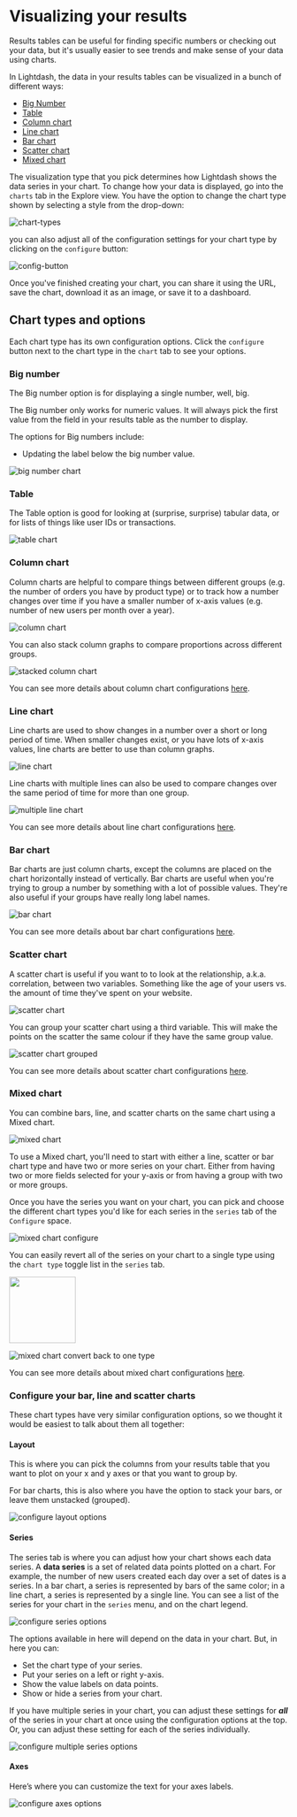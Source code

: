 # Visualizing your results

Results tables can be useful for finding specific numbers or checking out your data, but it's usually easier to see trends and make sense of your data using charts.

In Lightdash, the data in your results tables can be visualized in a bunch of different ways:

- [Big Number](#big-number)
- [Table](#table)
- [Column chart](#column-chart)
- [Line chart](#line-chart)
- [Bar chart](#bar-chart)
- [Scatter chart](#scatter-chart)
- [Mixed chart](#mixed-chart)

The visualization type that you pick determines how Lightdash shows the data series in your chart. To change how your data is displayed, go into the `charts` tab in the Explore view. You have the option to change the chart type shown by selecting a style from the drop-down:

![chart-types](./assets/chart-types.png)

you can also adjust all of the configuration settings for your chart type by clicking on the `configure` button:

![config-button](./assets/config-button.png)

Once you've finished creating your chart, you can share it using the URL,  save the chart, download it as an image, or save it to a dashboard.

## Chart types and options

Each chart type has its own configuration options. Click the `configure` button next to the chart type in the `chart` tab to see your options.

### Big number

The Big number option is for displaying a single number, well, big.

The Big number only works for numeric values. It will always pick the first value from the field in your results table as the number to display.

The options for Big numbers include:

- Updating the label below the big number value.

![big number chart](./assets/big-number-chart.png)

### Table

The Table option is good for looking at (surprise, surprise) tabular data, or for lists of things like user IDs or transactions. 

![table chart](./assets/table-chart.png)

### Column chart

Column charts are helpful to compare things between different groups (e.g. the number of orders you have by product type) or to track how a number changes over time if you have a smaller number of x-axis values (e.g. number of new users per month over a year). 

![column chart](./assets/column-chart.png)

You can also stack column graphs to compare proportions across different groups.

![stacked column chart](./assets/stacked-column-chart.png)

You can see more details about column chart configurations [here](#configure-your-bar-line-and-scatter-charts).

### Line chart

Line charts are used to show changes in a number over a short or long period of time. When smaller changes exist, or you have lots of x-axis values, line charts are better to use than column graphs.

![line chart](./assets/line-chart.png)

Line charts with multiple lines can also be used to compare changes over the same period of time for more than one group.

![multiple line chart](./assets/multi-line-chart.png)

You can see more details about line chart configurations [here](#configure-your-bar-line-and-scatter-charts).

### Bar chart

Bar charts are just column charts, except the columns are placed on the chart horizontally instead of vertically. Bar charts are useful when you're trying to group a number by something with a lot of possible values. They're also useful if your groups have really long label names.

![bar chart](./assets/bar-chart.png)

You can see more details about bar chart configurations [here](#configure-your-bar-line-and-scatter-charts).

### Scatter chart

A scatter chart is useful if you want to to look at the relationship, a.k.a. correlation, between two variables. Something like the age of your users vs. the amount of time they've spent on your website.

![scatter chart](./assets/scatter-chart.png)

You can group your scatter chart using a third variable. This will make the points on the scatter the same colour if they have the same group value.

![scatter chart grouped](./assets/scatter-chart-grouped.png)

You can see more details about scatter chart configurations [here](#configure-your-bar-line-and-scatter-charts).

### Mixed chart

You can combine bars, line, and scatter charts on the same chart using a Mixed chart.

![mixed chart](./assets/mixed-chart.png)

To use a Mixed chart, you'll need to start with either a line, scatter or bar chart type and have two or more series on your chart. Either from having two or more fields selected for your y-axis or from having a group with two or more groups.

Once you have the series you want on your chart, you can pick and choose the different chart types you'd like for each series in the `series` tab of the `Configure` space.

![mixed chart configure](./assets/mixed-chart-configure.png)

You can easily revert all of the series on your chart to a single type using the `chart type` toggle list in the `series` tab.

<img src="/lightdash/docs/docs/guides/assets/mixed-chart-convert-to-one.png"  width="120" height="120"/>

![mixed chart convert back to one type](./assets/mixed-chart-convert-to-one.png)

You can see more details about mixed chart configurations [here](#configure-your-bar-line-and-scatter-charts).

### Configure your bar, line and scatter charts

These chart types have very similar configuration options, so we thought it would be easiest to talk about them all together:

#### Layout

This is where you can pick the columns from your results table that you want to plot on your x and y axes or that you want to group by.

For bar charts, this is also where you have the option to stack your bars, or leave them unstacked (grouped).

![configure layout options](./assets/configure-layout.png)

#### Series

The series tab is where you can adjust how your chart shows each data series. A **data series** is a set of related data points plotted on a chart. For example, the number of new users created each day over a set of dates is a series. In a bar chart, a series is represented by bars of the same color; in a line chart, a series is represented by a single line. You can see a list of the series for your chart in the `series` menu, and on the chart legend.

![configure series options](./assets/series-configure.png)

The options available in here will depend on the data in your chart. But, in here you can:

- Set the chart type of your series.
- Put your series on a left or right y-axis.
- Show the value labels on data points.
- Show or hide a series from your chart.

If you have multiple series in your chart, you can adjust these settings for **_all_** of the series in your chart at once using the configuration options at the top. Or, you can adjust these setting for each of the series individually.

![configure multiple series options](./assets/multiple-series-configure.png)

#### Axes

Here’s where you can customize the text for your axes labels.

![configure axes options](./assets/configure-axes.png)
